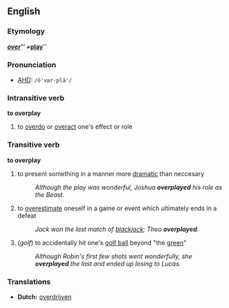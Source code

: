 ==English==
=== Etymology ===
{{E.}} '''''[[over]]''''' + '''''[[play]]'''''

=== Pronunciation ===
*[[AHD]]: <tt>/ō'vər-plā'/</tt>

=== Intransitive verb ===
'''to overplay'''
#to [[overdo]] or [[overact]] one's effect or role

=== Transitive verb ===
'''to overplay'''
#to present something in a manner more [[dramatic]] than neccesary
#:''Although the play was wonderful, Joshua '''overplayed''' his role as the Beast.''
#to [[overestimate]] oneself in a game or event which ultimately ends in a defeat
#:''Jack won the last match of [[blackjack]]; Theo '''overplayed'''.''
#(''golf'') to accidentally hit one's [[golf ball]] beyond "the [[green]]"
#:''Although Robin's first few shots went wonderfully, she '''overplayed''' the last and ended up losing to Lucas.''

=== Translations ===
*'''Dutch:''' [[overdrijven]]